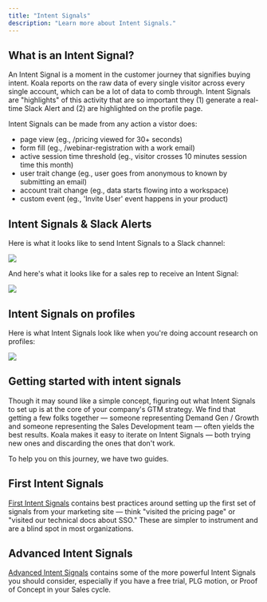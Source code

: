 ```yaml
---
title: "Intent Signals"
description: "Learn more about Intent Signals."
---
```


## What is an Intent Signal?

An Intent Signal is a moment in the customer journey that signifies buying intent. Koala reports on the raw data of every single visitor across every single account, which can be a lot of data to comb through. Intent Signals are "highlights" of this activity that are so important they (1) generate a real-time Slack Alert and (2) are highlighted on the profile page.

Intent Signals can be made from any action a vistor does:

- page view (eg., /pricing viewed for 30+ seconds)
- form fill (eg., /webinar-registration with a work email)
- active session time threshold (eg., visitor crosses 10 minutes session time this month)
- user trait change (eg., user goes from anonymous to known by submitting an email)
- account trait change (eg., data starts flowing into a workspace)
- custom event (eg., 'Invite User' event happens in your product)

## Intent Signals & Slack Alerts

Here is what it looks like to send Intent Signals to a Slack channel:

![](/images/product-manual/intent-signals/slack-alert-setup.png)

And here's what it looks like for a sales rep to receive an Intent Signal:

![](/images/product-manual/intent-signals/slack-message.png)

## Intent Signals on profiles

Here is what Intent Signals look like when you're doing account research on profiles:

![](/images/product-manual/intent-signals/profile-page.png)

## Getting started with intent signals

Though it may sound like a simple concept, figuring out what Intent Signals to set up is at the core of your company's GTM strategy. We find that getting a few folks together — someone representing Demand Gen / Growth and someone representing the Sales Development team — often yields the best results. Koala makes it easy to iterate on Intent Signals — both trying new ones and discarding the ones that don't work.

To help you on this journey, we have two guides.

## First Intent Signals
<a href="/docs/admin-guides/first-intent-signals">First Intent Signals</a> contains best practices around setting up the first set of signals from your marketing site — think "visited the pricing page" or "visited our technical docs about SSO." These are simpler to instrument and are a blind spot in most organizations.

## Advanced Intent Signals
<a href="/docs/admin-guides/advanced-intent-signals">Advanced Intent Signals</a> contains some of the more powerful Intent Signals you should consider, especially if you have a free trial, PLG motion, or Proof of Concept in your Sales cycle.